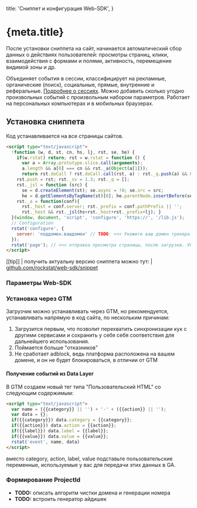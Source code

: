 
  title: 'Сниппет и конфигурация Web-SDK',
}

<h1 id="doc-h1">
  {meta.title}
</h1>

<!-- ## Table of Contents -->

После установки сниппета на сайт, начинается автоматический сбор данных о действиях
пользователей: просмотры страниц, клики, взаимодействия с формами и полями,
активность, перемещение видимой зоны и др.

Объединяет события в сессии, классифицирует на рекламные, органические (поиск), 
социальные, прямые, внутренние и реферальные. [Подробнее о сессиях](/docs/reference/web-sdk/sessions). 
Можно добавить сколько угодно произвольных событий с произвольным набором параметров.
Работает на персональных компьютерах и в мобильных браузерах.

## Установка сниппета

Код устанавливается на все страницы сайтов.

```html
<script type="text/javascript">
  !function (w, d, st, cn, hs, lj, rst, se, he) {
    if(w.rstat) return; rst = w.rstat = function () {
      var a = Array.prototype.slice.call(arguments);
      a.length && a[0] === cn && rst._a(Object(a[1]));
      return rst.doCall ? rst.doCall.call(rst, a) : rst._q.push(a) && 0; };
    rst.push = rst; rst._sv = 1.3; rst._q = [];
    rst._jsl = function (src) {
      se = d.createElement(st); se.async = !0; se.src = src;
      he = d.getElementsByTagName(st)[0]; he.parentNode.insertBefore(se, he); };
    rst._a = function(conf){
      rst._host = conf.server; rst._prefix = conf.pathPrefix || '';
      rst._host && rst._jsl(hs+rst._host+rst._prefix+lj); }
  }(window, document, 'script', 'configure', 'https://', '/lib.js');
  // Configuration
  rstat('configure', {
    server: 'поддомен.вашдомен' // TODO: <<< Укажите ваш домен трекера!
  });
  rstat('page'); // <<< отправка просмотра страницы, после загрузки. Убирается на SPA.
</script>
```

 
[[tip]]
| получить актуальну версию сниппета можно тут: 
| [github.com/rockstat/web-sdk/snippet](https://github.com/rockstat/web-sdk/tree/master/snippet)


### Параметры Web-SDK

<Expand>
  <RenderTable data={webSdkParams} />
</Expand>

### Установка через GTM

Загрузчик можно устанавливать через GTM, но рекомендуется, устанавливать напрямую в код сайта,
по нескольким причинам:

1. Загрузится первым, что позволит перехватить синхронизации кук с другими
  сервисами и сохранить у себя себя соответствия для дальнейшего использования.
2. Поймается больше "отказников"
3. Не сработает adblock, ведь платформа расположена на вашем домене, и он не будет блокироваться, в отличии от GTM


#### Получение событий из Data Layer

В GTM создаем новый тег типа "Пользовательский HTML" со следующим содержимым:

```html
<script type="text/javascript">
  var name = ({{category}} || '') + '-' + ({{action}} || '');
  var data = {};
  if({{category}}) data.category = {{category}};
  if({{action}}) data.action = {{action}};
  if({{label}}) data.label = {{label}};
  if({{value}}) data.value = {{value}};
  rstat('event', name, data)
</script>
```
вместо category, action, label, value подставьте пользовательские переменные, используемые у вас для передачи этих данных в GA.

### Формирование ProjectId

- **TODO:** описать алгоритм чистки домена и генерации номера
- **TODO:** встроить генератор айдишек


